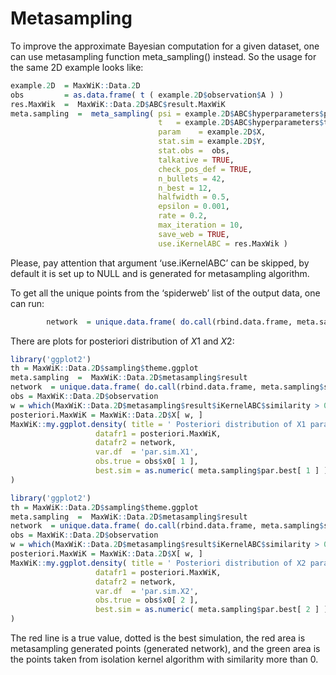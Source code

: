 # Metasampling

To improve the approximate Bayesian computation for a given dataset, one can use metasampling function meta_sampling() instead. So the usage for the same 2D example looks like:

```r
example.2D  = MaxWiK::Data.2D
obs         = as.data.frame( t ( example.2D$observation$A ) )
res.MaxWik  =  MaxWiK::Data.2D$ABC$result.MaxWiK
meta.sampling  =  meta_sampling( psi = example.2D$ABC$hyperparameters$psi, 
                                 t   = example.2D$ABC$hyperparameters$t, 
                                 param    = example.2D$X, 
                                 stat.sim = example.2D$Y, 
                                 stat.obs =  obs, 
                                 talkative = TRUE, 
                                 check_pos_def = TRUE,
                                 n_bullets = 42, 
                                 n_best = 12, 
                                 halfwidth = 0.5, 
                                 epsilon = 0.001, 
                                 rate = 0.2, 
                                 max_iteration = 10, 
                                 save_web = TRUE, 
                                 use.iKernelABC = res.MaxWik )
```

Please, pay attention that argument 'use.iKernelABC' can be skipped, by default it is set up to NULL and is generated for metasampling algorithm.

To get all the unique points from the 'spiderweb' list of the output data, one can run:

```r
        network  = unique.data.frame( do.call(rbind.data.frame, meta.sampling$spiderweb ) )
```

There are plots for posteriori distribution of $X1$ and $X2$:

```r
library('ggplot2')
th = MaxWiK::Data.2D$sampling$theme.ggplot
meta.sampling  =  MaxWiK::Data.2D$metasampling$result
network  = unique.data.frame( do.call(rbind.data.frame, meta.sampling$spiderweb ) )
obs = MaxWiK::Data.2D$observation
w = which(MaxWiK::Data.2D$metasampling$result$iKernelABC$similarity > 0)
posteriori.MaxWiK = MaxWiK::Data.2D$X[ w, ]
MaxWiK::my.ggplot.density( title = ' Posteriori distribution of X1 parameter', 
                   datafr1 = posteriori.MaxWiK, 
                   datafr2 = network, 
                   var.df  = 'par.sim.X1', 
                   obs.true = obs$x0[ 1 ], 
                   best.sim = as.numeric( meta.sampling$par.best[ 1 ] )
)
```

```r
library('ggplot2')
th = MaxWiK::Data.2D$sampling$theme.ggplot
meta.sampling  =  MaxWiK::Data.2D$metasampling$result
network  = unique.data.frame( do.call(rbind.data.frame, meta.sampling$spiderweb ) )
obs = MaxWiK::Data.2D$observation
w = which(MaxWiK::Data.2D$metasampling$result$iKernelABC$similarity > 0)
posteriori.MaxWiK = MaxWiK::Data.2D$X[ w, ]
MaxWiK::my.ggplot.density( title = ' Posteriori distribution of X2 parameter', 
                   datafr1 = posteriori.MaxWiK, 
                   datafr2 = network, 
                   var.df  = 'par.sim.X2', 
                   obs.true = obs$x0[ 2 ], 
                   best.sim = as.numeric( meta.sampling$par.best[ 2 ] )
)
```

The red line is a true value, dotted is the best simulation, the red area is metasampling generated points (generated network), and the green area is the points taken from isolation kernel algorithm with similarity more than 0.
